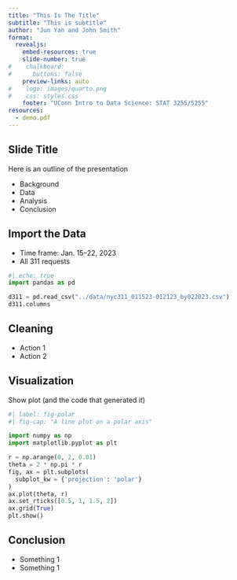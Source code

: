 ```yaml
---
title: "This Is The Title"
subtitle: "This is subtitle"
author: "Jun Yan and John Smith"
format:
  revealjs: 
    embed-resources: true
    slide-number: true
#    chalkboard: 
#      buttons: false
    preview-links: auto
#    logo: images/quarto.png
#    css: styles.css
    footer: "UConn Intro to Data Science: STAT 3255/5255"
resources:
  - demo.pdf
---
```



## Slide Title

Here is an outline of the presentation

+ Background
+ Data
+ Analysis
+ Conclusion

## Import the Data

- Time frame: Jan. 15--22, 2023
- All 311 requests

```python
#| echo: true
import pandas as pd

d311 = pd.read_csv("../data/nyc311_011523-012123_by022023.csv")
d311.columns
```


## Cleaning

+ Action 1
+ Action 2


## Visualization

Show plot (and the code that generated it)

```python
#| label: fig-polar
#| fig-cap: "A line plot on a polar axis"

import numpy as np
import matplotlib.pyplot as plt

r = np.arange(0, 2, 0.01)
theta = 2 * np.pi * r
fig, ax = plt.subplots(
  subplot_kw = {'projection': 'polar'} 
)
ax.plot(theta, r)
ax.set_rticks([0.5, 1, 1.5, 2])
ax.grid(True)
plt.show()
```



## Conclusion

+ Something 1
+ Something 1
